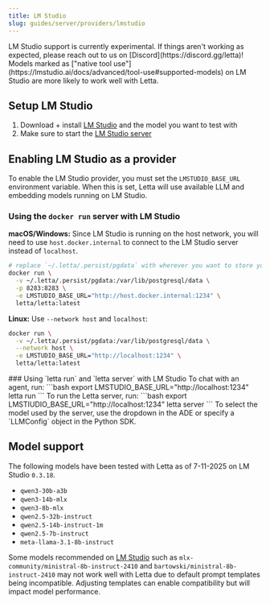 ```yaml
---
title: LM Studio
slug: guides/server/providers/lmstudio
---
```


<Warning>
LM Studio support is currently experimental. If things aren't working as expected, please reach out to us on [Discord](https://discord.gg/letta)!
</Warning>

<Tip>
Models marked as ["native tool use"](https://lmstudio.ai/docs/advanced/tool-use#supported-models) on LM Studio are more likely to work well with Letta.
</Tip>

## Setup LM Studio

1. Download + install [LM Studio](https://lmstudio.ai) and the model you want to test with
2. Make sure to start the [LM Studio server](https://lmstudio.ai/docs/api/server)

## Enabling LM Studio as a provider
To enable the LM Studio provider, you must set the `LMSTUDIO_BASE_URL` environment variable. When this is set, Letta will use available LLM and embedding models running on LM Studio.

### Using the `docker run` server with LM Studio

**macOS/Windows:**
Since LM Studio is running on the host network, you will need to use `host.docker.internal` to connect to the LM Studio server instead of `localhost`.
```bash
# replace `~/.letta/.persist/pgdata` with wherever you want to store your agent data
docker run \
  -v ~/.letta/.persist/pgdata:/var/lib/postgresql/data \
  -p 8283:8283 \
  -e LMSTUDIO_BASE_URL="http://host.docker.internal:1234" \
  letta/letta:latest
```

**Linux:**
Use `--network host` and `localhost`:
```bash
docker run \
  -v ~/.letta/.persist/pgdata:/var/lib/postgresql/data \
  --network host \
  -e LMSTUDIO_BASE_URL="http://localhost:1234" \
  letta/letta:latest
```

<Accordion icon="square-terminal" title="CLI (pypi only)">
### Using `letta run` and `letta server` with LM Studio
To chat with an agent, run:
```bash
export LMSTUDIO_BASE_URL="http://localhost:1234"
letta run
```
To run the Letta server, run:
```bash
export LMSTIUDIO_BASE_URL="http://localhost:1234"
letta server
```
To select the model used by the server, use the dropdown in the ADE or specify a `LLMConfig` object in the Python SDK.
</Accordion>

## Model support

The following models have been tested with Letta as of 7-11-2025 on LM Studio `0.3.18`.

- `qwen3-30b-a3b`
- `qwen3-14b-mlx`
- `qwen3-8b-mlx`
- `qwen2.5-32b-instruct`
- `qwen2.5-14b-instruct-1m`
- `qwen2.5-7b-instruct`
- `meta-llama-3.1-8b-instruct`

Some models recommended on [LM Studio](https://lmstudio.ai/docs/advanced/tool-use#supported-models) such as `mlx-community/ministral-8b-instruct-2410` and `bartowski/ministral-8b-instruct-2410` may not work well with Letta due to default prompt templates being incompatible. Adjusting templates can enable compatibility but will impact model performance.
